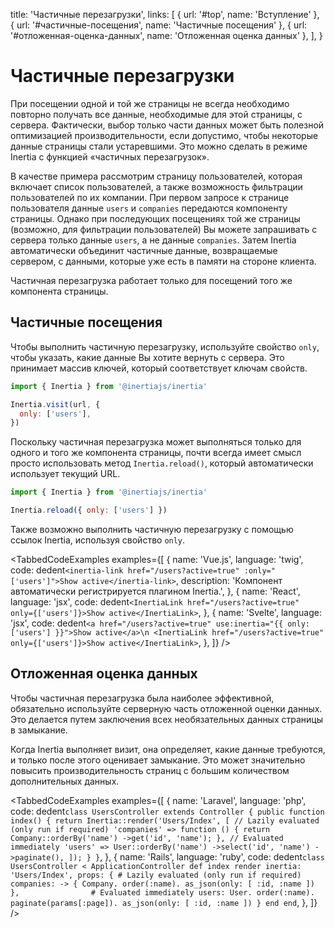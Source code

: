 
  title: 'Частичные перезагрузки',
  links: [
    { url: '#top', name: 'Вступление' },
    { url: '#частичные-посещения', name: 'Частичные посещения' },
    { url: '#отложенная-оценка-данных', name: 'Отложенная оценка данных' },
  ],
}

# Частичные перезагрузки

При посещении одной и той же страницы не всегда необходимо повторно получать все данные, необходимые для этой страницы, с сервера. Фактически, выбор только части данных может быть полезной оптимизацией производительности, если допустимо, чтобы некоторые данные страницы стали устаревшими. Это можно сделать в режиме Inertia с функцией «частичных перезагрузок».

В качестве примера рассмотрим страницу пользователей, которая включает список пользователей, а также возможность фильтрации пользователей по их компании. При первом запросе к странице пользователя данные `users` и `companies` передаются компоненту страницы. Однако при последующих посещениях той же страницы (возможно, для фильтрации пользователей) Вы можете запрашивать с сервера только данные `users`, а не данные `companies`. Затем Inertia автоматически объединит частичные данные, возвращаемые сервером, с данными, которые уже есть в памяти на стороне клиента.

<Notice>Частичная перезагрузка работает только для посещений того же компонента страницы.</Notice>

## Частичные посещения

Чтобы выполнить частичную перезагрузку, используйте свойство `only`, чтобы указать, какие данные Вы хотите вернуть с сервера. Это принимает массив ключей, который соответствует ключам свойств.

```js
import { Inertia } from '@inertiajs/inertia'

Inertia.visit(url, {
  only: ['users'],
})
```

Поскольку частичная перезагрузка может выполняться только для одного и того же компонента страницы, почти всегда имеет смысл просто использовать метод `Inertia.reload()`, который автоматически использует текущий URL.

```js
import { Inertia } from '@inertiajs/inertia'

Inertia.reload({ only: ['users'] })
```

Также возможно выполнить частичную перезагрузку с помощью ссылок Inertia, используя свойство `only`.

<TabbedCodeExamples
  examples={[
    {
      name: 'Vue.js',
      language: 'twig',
      code: dedent`
        <inertia-link href="/users?active=true" :only="['users']">Show active</inertia-link>
      `,
      description: 'Компонент <inertia-link> автоматически регистрируется плагином Inertia.',
    },
    {
      name: 'React',
      language: 'jsx',
      code: dedent`
        <InertiaLink href="/users?active=true" only={['users']}>Show active</InertiaLink>
      `,
    },
    {
      name: 'Svelte',
      language: 'jsx',
      code: dedent`
        <a href="/users?active=true" use:inertia="{{ only: ['users'] }}">Show active</a>\n
        <InertiaLink href="/users?active=true" only={['users']}>Show active</InertiaLink>
      `,
    },
  ]}
/>

## Отложенная оценка данных

Чтобы частичная перезагрузка была наиболее эффективной, обязательно используйте серверную часть отложенной оценки данных. Это делается путем заключения всех необязательных данных страницы в замыкание.

Когда Inertia выполняет визит, она определяет, какие данные требуются, и только после этого оценивает замыкание. Это может значительно повысить производительность страниц с большим количеством дополнительных данных.

<TabbedCodeExamples
  examples={[
    {
      name: 'Laravel',
      language: 'php',
      code: dedent`
        class UsersController extends Controller
        {
            public function index()
            {
                return Inertia::render('Users/Index', [
                    // Lazily evaluated (only run if required)
                    'companies' => function () {
                        return Company::orderBy('name')
                            ->get('id', 'name');
                    },
                    // Evaluated immediately
                    'users' => User::orderBy('name')
                        ->select('id', 'name')
                        ->paginate(),
                ]);
            }
        }
      `,
    },
    {
      name: 'Rails',
      language: 'ruby',
      code: dedent`
        class UsersController < ApplicationController
          def index
            render inertia: 'Users/Index', props: {
              # Lazily evaluated (only run if required)
              companies: -> {
                Company.
                  order(:name).
                  as_json(only: [ :id, :name ])
              },
              
              # Evaluated immediately
              users: User.
                order(:name).
                paginate(params[:page]).
                as_json(only: [ :id, :name ])
            }
          end
        end
      `,
    },
  ]}
/>
